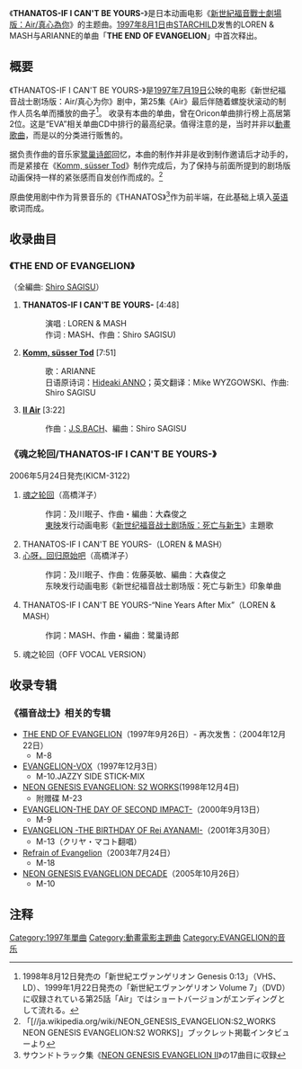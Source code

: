{{Infobox Single <!-- プロジェクト:楽曲 をご覧ください -->
|Name=THE END OF EVANGELION
|Artist=LOREN & MASH / ARIANNE
|Album=
|A-side=THANATOS-IF I CAN'T BE YOURS-
|B-side=Komm, süsser Tod<br/>[[G線上のアリア|II Air]] [ORCHESTRAL SUTTE No.3 in D Major, BWV.1068]
|Released=[[1997年|1997年]][[8月1日|8月1日]]
|Format=[[Mini_CD|8cmCD]]
|Recorded=1997年<br/>{{JPN}}
|Genre=[[洋楽|洋楽]]（[[动画歌曲|动画歌曲]]）
|Length=16分13秒
|Label=[[STARCHILD|STARCHILD]]（KIDA-155）
|Producer=
|Writer=MASH（作詞 #1）<br/>[[鷺巣詩郎|Shiro SAGISU]]（作曲 #1,2）<br/>[[庵野秀明|Hideki Annno]]（日本語原詞 #2）<br/>Mike WYZGOWSKI（英訳 #2）<br/>[[ヨハン・ゼバスティアン・バッハ|J.S.BACH]]（作曲 #3）
|Reviews=
|Chart position=
* 週間2位<small>（[[オリコンチャート|Oricon]]）</small>
* 1997年度55位<small>（Oricon）</small>
* 登場13回<small>（Oricon）</small>
|Certification=
|Last single=
|This single=
|Next single=
|Misc={{Extra chronology 2 
| Artist         = LOREN & MASH
 | Type           = 单曲
 | Last single    = -
 | This single    = '''THANATOS-IF I CAN'T BE YOURS-'''<br/>（1997年）
 | Next single    = 魂のルフラン/THANATOS-IF I CAN'T BE YOURS-<br/>（2006年）
 }}
 {{Extra chronology 2
 | Artist         = ARINANNE
 | Type           = 单曲
 | Last single    = -
 | This single    = '''Komm, süsser Tod'''<br/>（1997年）
 | Next single    = - }}}}
{{Infobox Single <!-- プロジェクト:楽曲 をご覧ください -->
|Name=魂のルフラン/THANATOS-IF I CAN'T BE YOURS-
|Artist=[[高橋洋子_(歌手)|高橋洋子]] / LOREN & MASH
|Album=
|A-side=魂のルフラン <br />THANATOS-IF I CAN'T BE YOURS-
|B-side=心よ原始に戻れ
|Released=[[2006年|2006年]][[5月24日|5月24日]]
|Recorded=
|Genre=[[J-POP|J-POP]]（[[动画歌曲|动画歌曲]]）<br/>[[洋楽|洋楽]]（アニメソング）
|Length=28分25秒
|Label=[[STARCHILD|STARCHILD]]（KICM-3122）
|Producer=
|Writer=[[及川眠子|及川眠子]]（作詞 #1,3）<br/>[[大森俊之|大森俊之]]（作曲 #1）<br/>[[MASH|MASH]]（作詞 #2,4）<br/>[[鹭巢诗郎|鹭巢诗郎]]（作曲 #2,4）<br/>佐藤英敏（作曲 #3）
|Reviews=
|Chart position=
* 39位<small>（[[オリコンチャート|Oricon]]）</small>
* 登場回数6回<small>（Oricon）</small>
|Misc=
{{Extra chronology 2
 | Artist         = LOREN & MASH
 | Type           = 单曲
 | Last single    = THE END OF EVANGELION<br/>（1997年）
 | This single    = 魂之轮回/'''THANATOS-IF I CAN'T BE YOURS-'''<br/>（2006年）
 | Next single    = -
 }}
}}
《'''THANATOS-IF I CAN'T BE YOURS-'''》是日本动画电影《[[新世紀福音戰士劇場版：Air/真心為你|新世紀福音戰士劇場版：Air/真心為你]]》的主题曲。[[1997年|1997年]][[8月1日|8月1日]]由[[STARCHILD|STARCHILD]]发售的LOREN & MASH与ARIANNE的单曲「'''THE END OF EVANGELION'''」中首次释出。

== 概要 ==
《THANATOS-IF I CAN'T BE YOURS-》是[[1997年|1997年]][[7月19日|7月19日]]公映的电影《新世纪福音战士剧场版：Air/真心为你》剧中，第25集《Air》最后伴随着螺旋状滚动的制作人员名单而播放的曲子<ref>1998年8月12日発売の「新世紀エヴァンゲリオン Genesis 0:13」（VHS、LD）、1999年1月22日発売の「新世紀エヴァンゲリオン Volume 7」（DVD）に収録されている第25話「Air」ではショートバージョンがエンディングとして流れる。</ref>。 收录有本曲的单曲，曾在Oricon单曲排行榜上高居第2位。这是“EVA”相关单曲CD中排行的最高纪录。值得注意的是，当时并非以[[動畫歌曲|動畫歌曲]]，而是以{{link-ja|西洋乐|洋楽}}的分类进行贩售的。

据负责作曲的音乐家[[鹭巢诗郎|鹭巢诗郎]]回忆，本曲的制作并非是收到制作邀请后才动手的，而是紧接在《[[新世紀福音戰士音樂列表|Komm, süsser Tod]]》制作完成后，为了保持与前面所提到的剧场版动画保持一样的紧张感而自发创作而成的。<ref>「[//ja.wikipedia.org/wiki/NEON_GENESIS_EVANGELION:S2_WORKS NEON GENESIS EVANGELION:S2 WORKS]」ブックレット掲載インタビューより</ref>

原曲使用剧中作为背景音乐的《THANATOS》<ref>サウンドトラック集《[[NEON_GENESIS_EVANGELION_II|NEON GENESIS EVANGELION II]]》の17曲目に収録</ref>作为前半端，在此基础上填入[[英语|英语]]歌词而成。

== 收录曲目 ==

=== 《THE END OF EVANGELION》 ===
（全編曲: [[鷺巢詩郎|Shiro SAGISU]]）
# '''THANATOS-IF I CAN'T BE YOURS-''' [4:48]
#: 演唱<span> </span>: LOREN & MASH
#: 作词<span> </span>: MASH、作曲：Shiro SAGISU)
# '''[[新世紀福音戰士音樂列表|Komm, süsser Tod]]''' [7:51]
#: 歌：ARIANNE
#: 日语原诗词：[[庵野秀明|Hideaki ANNO]]；英文翻译：Mike WYZGOWSKI、作曲: Shiro SAGISU
# '''[[G弦上的咏叹调|II Air]]''' [3:22]
#: 作曲：[[约翰·塞巴斯蒂安·巴赫|J.S.BACH]]、編曲：Shiro SAGISU

=== 《魂之轮回/THANATOS-IF I CAN'T BE YOURS-》 ===
2006年5月24日発売(KICM-3122)
# [[魂之轮回|魂之轮回]]（高橋洋子）
#: 作詞：及川眠子、作曲・編曲：大森俊之
#: [[東映|東映]]发行动画电影《[[新世紀福音戰士劇場版：死與新生|新世纪福音战士剧场版：死亡与新生]]》主題歌
# THANATOS-IF I CAN'T BE YOURS-（LOREN & MASH）
# [[魂之轮回|心呀，回归原始吧]]（高橋洋子）
#: 作詞：及川眠子、作曲：佐藤英敏、編曲：大森俊之
#: 东映发行动画电影《新世纪福音战士剧场版：死亡与新生》印象单曲
# THANATOS-IF I CAN'T BE YOURS-“Nine Years After Mix”（LOREN & MASH）
#: 作詞：MASH、作曲・編曲：鹭巢诗郎
# 魂之轮回（OFF VOCAL VERSION）

== 收录专辑 ==
{{Expand section}}

=== 《福音战士》相关的专辑 ===
* [[THE_END_OF_EVANGELION|THE END OF EVANGELION]]（1997年9月26日）- 再次发售：（2004年12月22日）
** M-8
* [[EVANGELION-VOX|EVANGELION-VOX]]（1997年12月3日）
** M-10.JAZZY SIDE STICK-MIX
* [[NEON_GENESIS_EVANGELION:_S²_WORKS|NEON GENESIS EVANGELION: S2 WORKS]](1998年12月4日)
** 附赠碟 M-23
* [[EVANGELION-THE_DAY_OF_SECOND_IMPACT-|EVANGELION-THE DAY OF SECOND IMPACT-]]（2000年9月13日）
** M-9
* [[EVANGELION_-THE_BIRTHDAY_OF_Rei_AYANAMI-|EVANGELION -THE BIRTHDAY OF Rei AYANAMI-]]（2001年3月30日）
** M-13（クリヤ・マコト翻唱）
* [[Refrain_of_Evangelion|Refrain of Evangelion]]（2003年7月24日）
** M-18
* [[NEON_GENESIS_EVANGELION_DECADE|NEON GENESIS EVANGELION DECADE]]（2005年10月26日）
** M-10

== 注释 ==
{{Reflist}}

{{新世紀福音戰士系列}}

[[Category:1997年單曲|Category:1997年單曲]]
[[Category:動畫電影主題曲|Category:動畫電影主題曲]]
[[Category:EVANGELION的音乐|Category:EVANGELION的音乐]]